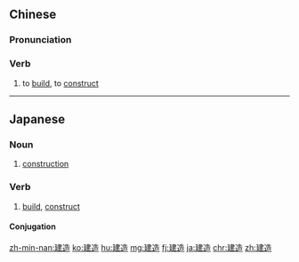 ==Chinese==
{{zh-forms}}

===Pronunciation===
{{zh-pron
|m=jiànzào
|c=gin3 zou6
|h=pfs=kien-chho
|mn=kiàn-chō
|cat=v
}}

===Verb===
{{zh-verb}}
# to [[build]], to [[construct]]

----

==Japanese==
{{ja-kanjitab|けん|ぞう|yomi=on}}

===Noun===
{{ja-noun|けんぞう}}

# [[construction]]

===Verb===
{{ja-verb-suru|tr=trans|けんぞう}}

# [[build]], [[construct]]
#: {{ja-usex|潜水艦を建造する|せんすいかん を けんぞう する|construct a submarine}}

====Conjugation====
{{ja-suru|けんぞう}}

[[zh-min-nan:建造]]
[[ko:建造]]
[[hu:建造]]
[[mg:建造]]
[[fj:建造]]
[[ja:建造]]
[[chr:建造]]
[[zh:建造]]